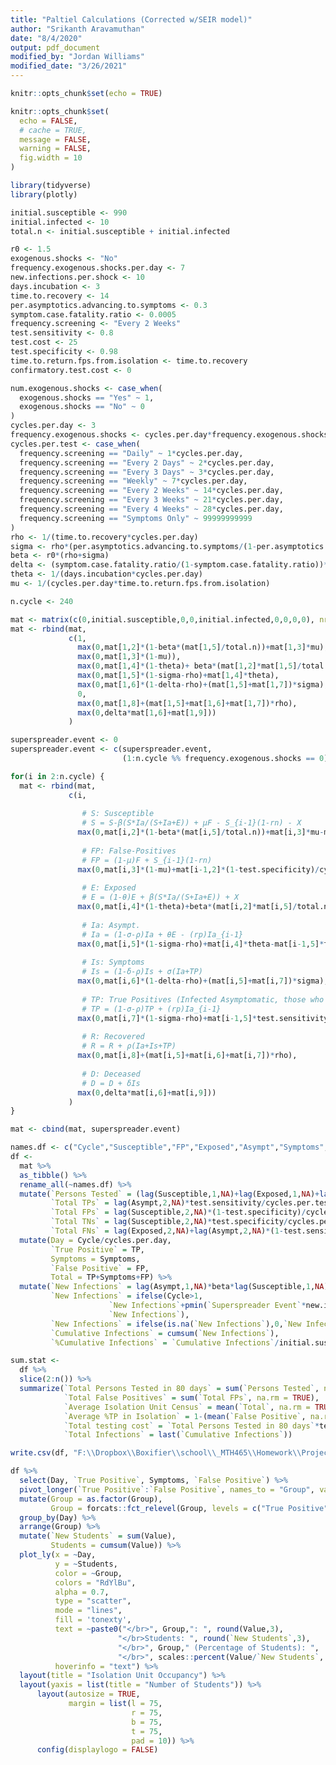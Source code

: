 ```yaml
---
title: "Paltiel Calculations (Corrected w/SEIR model)"
author: "Srikanth Aravamuthan"
date: "8/4/2020"
output: pdf_document
modified_by: "Jordan Williams"
modified_date: "3/26/2021"
---
```


```r
knitr::opts_chunk$set(echo = TRUE)

knitr::opts_chunk$set(
  echo = FALSE,
  # cache = TRUE, 
  message = FALSE,
  warning = FALSE, 
  fig.width = 10
)

library(tidyverse)
library(plotly)

```

```r
initial.susceptible <- 990
initial.infected <- 10
total.n <- initial.susceptible + initial.infected

r0 <- 1.5
exogenous.shocks <- "No"
frequency.exogenous.shocks.per.day <- 7
new.infections.per.shock <- 10
days.incubation <- 3
time.to.recovery <- 14
per.asymptotics.advancing.to.symptoms <- 0.3
symptom.case.fatality.ratio <- 0.0005
frequency.screening <- "Every 2 Weeks"
test.sensitivity <- 0.8
test.cost <- 25
test.specificity <- 0.98
time.to.return.fps.from.isolation <- time.to.recovery
confirmatory.test.cost <- 0

```

```r
num.exogenous.shocks <- case_when(
  exogenous.shocks == "Yes" ~ 1,
  exogenous.shocks == "No" ~ 0
)
cycles.per.day <- 3
frequency.exogenous.shocks <- cycles.per.day*frequency.exogenous.shocks.per.day
cycles.per.test <- case_when(
  frequency.screening == "Daily" ~ 1*cycles.per.day,
  frequency.screening == "Every 2 Days" ~ 2*cycles.per.day,
  frequency.screening == "Every 3 Days" ~ 3*cycles.per.day,
  frequency.screening == "Weekly" ~ 7*cycles.per.day,
  frequency.screening == "Every 2 Weeks" ~ 14*cycles.per.day,
  frequency.screening == "Every 3 Weeks" ~ 21*cycles.per.day,
  frequency.screening == "Every 4 Weeks" ~ 28*cycles.per.day,
  frequency.screening == "Symptoms Only" ~ 99999999999
)
rho <- 1/(time.to.recovery*cycles.per.day)
sigma <- rho*(per.asymptotics.advancing.to.symptoms/(1-per.asymptotics.advancing.to.symptoms))
beta <- r0*(rho+sigma)
delta <- (symptom.case.fatality.ratio/(1-symptom.case.fatality.ratio))*rho
theta <- 1/(days.incubation*cycles.per.day)
mu <- 1/(cycles.per.day*time.to.return.fps.from.isolation)

```

```r
n.cycle <- 240

mat <- matrix(c(0,initial.susceptible,0,0,initial.infected,0,0,0,0), nrow = 1)
mat <- rbind(mat,
             c(1,
               max(0,mat[1,2]*(1-beta*(mat[1,5]/total.n))+mat[1,3]*mu),
               max(0,mat[1,3]*(1-mu)),
               max(0,mat[1,4]*(1-theta)+ beta*(mat[1,2]*mat[1,5]/total.n)),
               max(0,mat[1,5]*(1-sigma-rho)+mat[1,4]*theta),
               max(0,mat[1,6]*(1-delta-rho)+(mat[1,5]+mat[1,7])*sigma),
               0,
               max(0,mat[1,8]+(mat[1,5]+mat[1,6]+mat[1,7])*rho),
               max(0,delta*mat[1,6]+mat[1,9]))
             )

superspreader.event <- 0
superspreader.event <- c(superspreader.event, 
                         (1:n.cycle %% frequency.exogenous.shocks == 0)*num.exogenous.shocks)

for(i in 2:n.cycle) {
  mat <- rbind(mat,
             c(i,
               
                # S: Susceptible
                # S = S-β(S*Ia/(S+Ia+E)) + μF - S_{i-1}(1-rn) - X
               max(0,mat[i,2]*(1-beta*(mat[i,5]/total.n))+mat[i,3]*mu-mat[i-1,2]*(1-test.specificity)/cycles.per.test-superspreader.event[i+1]*new.infections.per.shock),
               
                # FP: False-Positives
                # FP = (1-μ)F + S_{i-1}(1-rn)
               max(0,mat[i,3]*(1-mu)+mat[i-1,2]*(1-test.specificity)/cycles.per.test),
               
                # E: Exposed
                # E = (1-θ)E + β(S*Ia/(S+Ia+E)) + X
               max(0,mat[i,4]*(1-theta)+beta*(mat[i,2]*mat[i,5]/total.n)+superspreader.event[i+1]*new.infections.per.shock),
               
                # Ia: Asympt.
                # Ia = (1-σ-ρ)Ia + θE - (rp)Ia_{i-1}
               max(0,mat[i,5]*(1-sigma-rho)+mat[i,4]*theta-mat[i-1,5]*test.sensitivity/cycles.per.test),
               
                # Is: Symptoms
                # Is = (1-δ-ρ)Is + σ(Ia+TP)
               max(0,mat[i,6]*(1-delta-rho)+(mat[i,5]+mat[i,7])*sigma),
               
                # TP: True Positives (Infected Asymptomatic, those who test positive)
                # TP = (1-σ-ρ)TP + (rp)Ia_{i-1}
               max(0,mat[i,7]*(1-sigma-rho)+mat[i-1,5]*test.sensitivity/cycles.per.test),
               
                # R: Recovered
                # R = R + ρ(Ia+Is+TP)               
               max(0,mat[i,8]+(mat[i,5]+mat[i,6]+mat[i,7])*rho),
               
                # D: Deceased
                # D = D + δIs
               max(0,delta*mat[i,6]+mat[i,9]))
             )
}

mat <- cbind(mat, superspreader.event)

```

```r
names.df <- c("Cycle","Susceptible","FP","Exposed","Asympt","Symptoms","TP","Recovered","Dead","Superspreader Event")
df <- 
  mat %>% 
  as_tibble() %>% 
  rename_all(~names.df) %>% 
  mutate(`Persons Tested` = (lag(Susceptible,1,NA)+lag(Exposed,1,NA)+lag(Asympt,1,NA))/cycles.per.test,
         `Total TPs` = lag(Asympt,2,NA)*test.sensitivity/cycles.per.test,
         `Total FPs` = lag(Susceptible,2,NA)*(1-test.specificity)/cycles.per.test,
         `Total TNs` = lag(Susceptible,2,NA)*test.specificity/cycles.per.test,
         `Total FNs` = lag(Exposed,2,NA)+lag(Asympt,2,NA)*(1-test.sensitivity)/cycles.per.test) %>% 
  mutate(Day = Cycle/cycles.per.day,
         `True Positive` = TP,
         Symptoms = Symptoms,
         `False Positive` = FP,
         Total = TP+Symptoms+FP) %>% 
  mutate(`New Infections` = lag(Asympt,1,NA)*beta*lag(Susceptible,1,NA)/(total.n),
         `New Infections` = ifelse(Cycle>1,
                      `New Infections`+pmin(`Superspreader Event`*new.infections.per.shock,lag(Susceptible,1,NA)),
                      `New Infections`),
         `New Infections` = ifelse(is.na(`New Infections`),0,`New Infections`),
         `Cumulative Infections` = cumsum(`New Infections`),
         `%Cumulative Infections` = `Cumulative Infections`/initial.susceptible)

```

```r
sum.stat <- 
  df %>% 
  slice(2:n()) %>% 
  summarize(`Total Persons Tested in 80 days` = sum(`Persons Tested`, na.rm = TRUE),
            `Total False Positives` = sum(`Total FPs`, na.rm = TRUE),
            `Average Isolation Unit Census` = mean(`Total`, na.rm = TRUE),
            `Average %TP in Isolation` = 1-(mean(`False Positive`, na.rm = TRUE)/mean(`Total`, na.rm = TRUE)),
            `Total testing cost` = `Total Persons Tested in 80 days`*test.cost,
            `Total Infections` = last(`Cumulative Infections`))

```

```r
write.csv(df, "F:\\Dropbox\\Boxifier\\school\\_MTH465\\Homework\\Project\\Post\\references\\paltiel\\corrected_data.csv", row.names=TRUE)
```

```r
df %>% 
  select(Day, `True Positive`, Symptoms, `False Positive`) %>% 
  pivot_longer(`True Positive`:`False Positive`, names_to = "Group", values_to = "Value") %>% 
  mutate(Group = as.factor(Group),
         Group = forcats::fct_relevel(Group, levels = c("True Positive", "Symptoms", "False Positive"))) %>% 
  group_by(Day) %>% 
  arrange(Group) %>% 
  mutate(`New Students` = sum(Value),
         Students = cumsum(Value)) %>% 
  plot_ly(x = ~Day, 
          y = ~Students, 
          color = ~Group, 
          colors = "RdYlBu",
          alpha = 0.7,
          type = "scatter",
          mode = "lines",
          fill = 'tonexty',
          text = ~paste0("</br>", Group,": ", round(Value,3),
                        "</br>Students: ", round(`New Students`,3),
                        "</br>", Group," (Percentage of Students): ", 
                        "</br>", scales::percent(Value/`New Students`, accuracy = 0.1)), 
          hoverinfo = "text") %>% 
  layout(title = "Isolation Unit Occupancy") %>% 
  layout(yaxis = list(title = "Number of Students")) %>% 
      layout(autosize = TRUE, 
             margin = list(l = 75,
                           r = 75,
                           b = 75,
                           t = 75,
                           pad = 10)) %>%
      config(displaylogo = FALSE)
  
```

